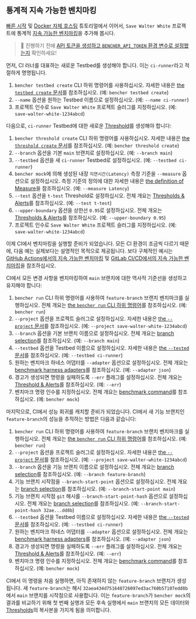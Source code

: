 
## 통계적 지속 가능한 벤치마킹

[빠른 시작][quick start] 및 [Docker 자체 호스팅][docker self-hosted] 튜토리얼에서 이어서,
`Save Walter White` 프로젝트에 통계적 [지속 가능한 벤치마킹][continuous benchmarking]을 추가해 봅시다.

> 🐰 진행하기 전에
> [API 토큰을 생성하고 `BENCHER_API_TOKEN` 환경 변수로 설정했는지][create an api token] 확인하세요!

먼저, CI 러너를 대표하는 새로운 Testbed를 생성해야 합니다. 이는 `ci-runner`라고 적절하게 명명됩니다.

<TestbedCreate />

1. `bencher testbed create` CLI 하위 명령어를 사용하십시오.
   자세한 내용은 [the `testbed create` 문서][testbed create]를 참조하십시오.
   (예: `bencher testbed create`)
2. `--name` 옵션을 원하는 Testbed 이름으로 설정하십시오.
   (예: `--name ci-runner`)
3. 프로젝트 인수로 `Save Walter White` 프로젝트 슬러그를 지정하십시오.
   (예: `save-walter-white-1234abcd`)

다음으로, `ci-runner` Testbed에 대한 새로운 [Threshold][thresholds]를 생성해야 합니다:

<ThresholdCreateStatistical />

1. `bencher threshold create` CLI 하위 명령어를 사용하십시오.
   자세한 내용은 [the `threshold create` 문서][threshold create]를 참조하십시오.
   (예: `bencher threshold create`)
2. `--branch` 옵션을 기본 `main` 브랜치로 설정하십시오.
   (예: `--branch main`)
3. `--testbed` 옵션을 새 `ci-runner` Testbed로 설정하십시오.
   (예: `--testbed ci-runner`)
4. `bencher mock`에 의해 생성된 내장 `지연시간(Latency)` 측정 기준을 `--measure` 옵션으로 설정하십시오.
   측정 기준의 정의에 대한 자세한 내용은 [the definition of Measure][measure]을 참조하십시오.
   (예: `--measure Latency`)
5. `--test` 옵션을 `t-test` Threshold로 설정하십시오.
   전체 개요는 [Thresholds & Alerts][t-test]를 참조하십시오.
   (예: `--test t-test`)
6. `--upper-boundary` 옵션을 상한선 `0.95`로 설정하십시오.
   전체 개요는 [Thresholds & Alerts][t-test upper boundary]를 참조하십시오.
   (예: `--upper-boundary 0.95`)
7. 프로젝트 인수로 `Save Walter White` 프로젝트 슬러그를 지정하십시오.
   (예: `save-walter-white-1234abcd`)

이제 CI에서 벤치마킹을 실행할 준비가 되었습니다.
모든 CI 환경이 조금씩 다르기 때문에,
다음 예는 실제보다는 설명적인 목적으로 제공됩니다.
보다 구체적인 예시는 [GitHub Actions에서의 지속 가능한 벤치마킹][github actions] 및 [GitLab CI/CD에서의 지속 가능한 벤치마킹][gitlab ci/cd]을 참조하십시오.

CI에서 모든 변경 사항을 벤치마킹하여 `main` 브랜치에 대한 역사적 기준선을 생성하고 유지해야 합니다:

<RunMainStatistical />

1. `bencher run` CLI 하위 명령어를 사용하여 `feature-branch` 브랜치 벤치마크를 실행하십시오.
   전체 개요는 [the `bencher run` CLI 하위 명령어][bencher run]를 참조하십시오.
   (예: `bencher run`)
2. `--project` 옵션을 프로젝트 슬러그로 설정하십시오.
   자세한 내용은 [the `--project` 문서][project option]를 참조하십시오.
   (예: `--project save-walter-white-1234abcd`)
3. `--branch` 옵션을 기본 브랜치 이름으로 설정하십시오.
   전체 개요는 [branch selection][branch selection branch]를 참조하십시오.
   (예: `--branch main`)
4. `--testbed` 옵션을 Testbed 이름으로 설정하십시오.
   자세한 내용은 [the `--tested` 문서][testbed option]를 참조하십시오.
   (예: `--testbed ci-runner`)
5. 원하는 벤치마크 하네스 어댑터를 `--adapter` 옵션으로 설정하십시오.
   전체 개요는 [benchmark harness adapters][adapters]를 참조하십시오.
   (예: `--adapter json`)
6. 경고가 생성되면 명령을 실패하도록 `--err` 플래그를 설정하십시오.
   전체 개요는 [Threshold & Alerts][alerts]를 참조하십시오.
   (예: `--err`)
7. 벤치마크 명령 인수를 지정하십시오.
   전체 개요는 [benchmark command][command argument]를 참조하십시오.
   (예: `bencher mock`)

마지막으로, CI에서 성능 회귀를 캐치할 준비가 되었습니다.
CI에서 새 기능 브랜치인 `feature-branch`의 성능을 추적하는 방법은 다음과 같습니다:

<RunFeatureStatistical />

1. `bencher run` CLI 하위 명령어를 사용하여 `feature-branch` 브랜치 벤치마크를 실행하십시오.
   전체 개요는 [the `bencher run` CLI 하위 명령어][bencher run]를 참조하십시오.
   (예: `bencher run`)
2. `--project` 옵션을 프로젝트 슬러그로 설정하십시오.
   자세한 내용은 [the `--project` 문서][project option]를 참조하십시오.
   (예: `--project save-walter-white-1234abcd`)
3. `--branch` 옵션을 기능 브랜치 이름으로 설정하십시오.
   전체 개요는 [branch selection][branch selection branch]를 참조하십시오.
   (예: `--branch feature-branch`)
4. 기능 브랜치 시작점을 `--branch-start-point` 옵션으로 설정하십시오.
   전체 개요는 [branch selection][branch selection start point]를 참조하십시오.
   (예: `--branch-start-point main`)
5. 기능 브랜치 시작점 `git` 해시를 `--branch-start-point-hash` 옵션으로 설정하십시오.
   전체 개요는 [branch selection][branch selection start point hash]를 참조하십시오.
   (예: `--branch-start-point-hash 32ae...dd8b`)
6. `--testbed` 옵션을 Testbed 이름으로 설정하십시오.
   자세한 내용은 [the `--tested` 문서][testbed option]를 참조하십시오.
   (예: `--testbed ci-runner`)
7. 원하는 벤치마크 하네스 어댑터를 `--adapter` 옵션으로 설정하십시오.
   전체 개요는 [benchmark harness adapters][adapters]를 참조하십시오.
   (예: `--adapter json`)
8. 경고가 생성되면 명령을 실패하도록 `--err` 플래그를 설정하십시오.
   전체 개요는 [Threshold & Alerts][alerts]를 참조하십시오.
   (예: `--err`)
9. 벤치마크 명령 인수를 지정하십시오.
   전체 개요는 [benchmark command][command argument]를 참조하십시오.
   (예: `bencher mock`)

CI에서 이 명령을 처음 실행하면, 아직 존재하지 않는 `feature-branch` 브랜치가 생성됩니다.
새 `feature-branch`는 해시 `32aea434d751648726097ed3ac760b57107edd8b`에서 `main` 브랜치를 시작점으로 사용합니다.
이는 `feature-branch`가 `bencher mock`의 결과를 비교하기 위해 첫 번째 실행과 모든 후속 실행에서 `main` 브랜치의 모든 데이터와 [Thresholds][thresholds]의 복사본을 가지게 됨을 의미합니다.

[quick start]: /ko/docs/tutorial/quick-start/
[docker self-hosted]: /ko/docs/tutorial/docker/
[continuous benchmarking]: /ko/docs/explanation/continuous-benchmarking/
[create an api token]: /ko/docs/tutorial/quick-start/#create-an-api-token
[testbed create]: /ko/docs/api/projects/testbeds/#post-v0projectsprojecttestbeds
[thresholds]: /ko/docs/explanation/thresholds/
[threshold create]: /ko/docs/api/projects/thresholds/#post-v0projectsprojectthresholds
[measure]: /ko/docs/explanation/benchmarking/#measures
[t-test]: /ko/docs/explanation/thresholds/#t-test-thresholds
[t-test upper boundary]: /ko/docs/explanation/thresholds/#t-test-threshold-upper-boundary
[github actions]: /ko/docs/how-to/github-actions/
[gitlab ci/cd]: /ko/docs/how-to/gitlab-ci-cd/
[bencher run]: /ko/docs/explanation/bencher-run/
[project option]: /ko/docs/explanation/bencher-run/#--project-project
[branch selection branch]: /ko/docs/explanation/branch-selection/#--branch-branch
[testbed option]: /ko/docs/explanation/bencher-run/#--testbed-testbed
[adapters]: /ko/docs/explanation/adapters/
[alerts]: /ko/docs/explanation/thresholds/#alerts
[command argument]: /ko/docs/explanation/bencher-run/#benchmark-command
[branch selection start point]: /ko/docs/explanation/branch-selection/#--branch-start-point-branch
[branch selection start point hash]: /ko/docs/explanation/branch-selection/#--branch-start-point-hash-hash